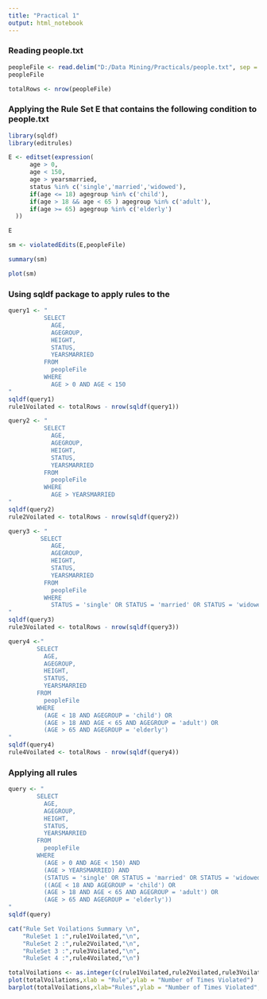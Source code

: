```yaml
---
title: "Practical 1"
output: html_notebook
---
```

### Reading people.txt

```r
peopleFile <- read.delim("D:/Data Mining/Practicals/people.txt", sep = " ")
peopleFile
```
```r
totalRows <- nrow(peopleFile)
```

### Applying the Rule Set E that contains the following condition to people.txt

```r
library(sqldf)
library(editrules)
```


```r
E <- editset(expression(
      age > 0,
      age < 150,
      age > yearsmarried,
      status %in% c('single','married','widowed'),
      if(age <= 18) agegroup %in% c('child'),
      if(age > 18 && age < 65 ) agegroup %in% c('adult'),
      if(age >= 65) agegroup %in% c('elderly')
  ))
```

```r
E
```
```r
sm <- violatedEdits(E,peopleFile)
```

```r
summary(sm)
```
```r
plot(sm)
```

### Using sqldf package to apply rules to the 

```r
query1 <- "
          SELECT
            AGE,
            AGEGROUP,
            HEIGHT,
            STATUS,
            YEARSMARRIED
          FROM
            peopleFile
          WHERE
            AGE > 0 AND AGE < 150
"
sqldf(query1)
rule1Voilated <- totalRows - nrow(sqldf(query1))
```

```r
query2 <- "
          SELECT
            AGE,
            AGEGROUP,
            HEIGHT,
            STATUS,
            YEARSMARRIED
          FROM 
            peopleFile
          WHERE
            AGE > YEARSMARRIED
"
sqldf(query2)
rule2Voilated <- totalRows - nrow(sqldf(query2))
```

```r
query3 <- "
         SELECT
            AGE,
            AGEGROUP,
            HEIGHT,
            STATUS,
            YEARSMARRIED
          FROM 
            peopleFile
          WHERE
            STATUS = 'single' OR STATUS = 'married' OR STATUS = 'widowed'
"
sqldf(query3)
rule3Voilated <- totalRows - nrow(sqldf(query3))
```

```r
query4 <-"
        SELECT
          AGE,
          AGEGROUP,
          HEIGHT,
          STATUS,
          YEARSMARRIED
        FROM
          peopleFile
        WHERE
          (AGE < 18 AND AGEGROUP = 'child') OR
          (AGE > 18 AND AGE < 65 AND AGEGROUP = 'adult') OR
          (AGE > 65 AND AGEGROUP = 'elderly')
"
sqldf(query4)
rule4Voilated <- totalRows - nrow(sqldf(query4))
```

### Applying all rules

```r
query <- "
        SELECT
          AGE,
          AGEGROUP,
          HEIGHT,
          STATUS,
          YEARSMARRIED
        FROM
          peopleFile
        WHERE
          (AGE > 0 AND AGE < 150) AND
          (AGE > YEARSMARRIED) AND
          (STATUS = 'single' OR STATUS = 'married' OR STATUS = 'widowed') AND
          ((AGE < 18 AND AGEGROUP = 'child') OR
          (AGE > 18 AND AGE < 65 AND AGEGROUP = 'adult') OR
          (AGE > 65 AND AGEGROUP = 'elderly'))
"
sqldf(query)
```

```r
cat("Rule Set Voilations Summary \n",
    "RuleSet 1 :",rule1Voilated,"\n",
    "RuleSet 2 :",rule2Voilated,"\n",
    "RuleSet 3 :",rule3Voilated,"\n",
    "RuleSet 4 :",rule4Voilated,"\n")
```


```r
totalVoilations <- as.integer(c(rule1Voilated,rule2Voilated,rule3Voilated,rule4Voilated))
plot(totalVoilations,xlab = "Rule",ylab = "Number of Times Violated")
barplot(totalVoilations,xlab="Rules",ylab = "Number of Times Violated",names.arg = c("Rule1","Rule 2","Rule 3","Rule 4"))
```



